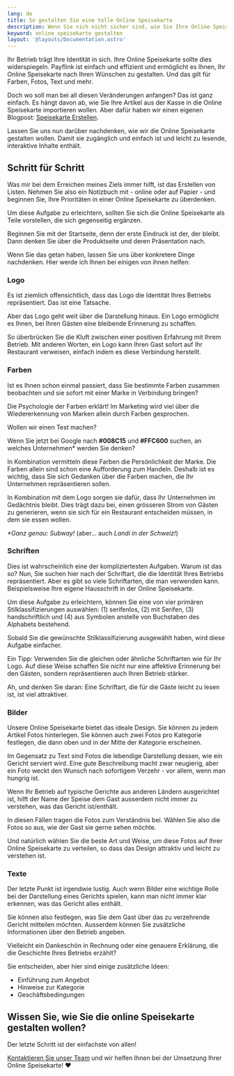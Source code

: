 ```yaml
---
lang: de
title: So gestalten Sie eine tolle Online Speisekarte
description: Wenn Sie sich nicht sicher sind, wie Sie Ihre Online Speisekarte am besten gestalten können, ist dieser Highlight genau das Richtige für Sie!
keyword: online speisekarte gestalten
layout: '@layouts/Documentation.astro'
---
```


Ihr Betrieb trägt Ihre Identität in sich. Ihre Online Speisekarte sollte dies widerspiegeln. Payflink ist einfach und effizient und ermöglicht es Ihnen, Ihr Online Speisekarte nach Ihren Wünschen zu gestalten. Und das gilt für Farben, Fotos, Text und mehr.

Doch wo soll man bei all diesen Veränderungen anfangen? Das ist ganz einfach. Es hängt davon ab, wie Sie Ihre Artikel aus der Kasse in die Online Speisekarte importieren wollen. Aber dafür haben wir einen eigenen Blogpost: [Speisekarte Erstellen](/de/dokumentation/speisekarten-angebot-bearbeiten/).

Lassen Sie uns nun darüber nachdenken, wie wir die Online Speisekarte gestalten wollen. Damit sie zugänglich und einfach ist und leicht zu lesende, interaktive Inhalte enthält.

## Schritt für Schritt

Was mir bei dem Erreichen meines Ziels immer hilft, ist das Erstellen von Listen. Nehmen Sie also ein Notizbuch mit - online oder auf Papier - und beginnen Sie, Ihre Prioritäten in einer Online Speisekarte zu überdenken.

Um diese Aufgabe zu erleichtern, sollten Sie sich die Online Speisekarte als Teile vorstellen, die sich gegenseitig ergänzen.

Beginnen Sie mit der Startseite, denn der erste Eindruck ist der, der bleibt. Dann denken Sie über die Produktseite und deren Präsentation nach.

Wenn Sie das getan haben, lassen Sie uns über konkretere Dinge nachdenken. Hier werde ich Ihnen bei einigen von ihnen helfen:

### Logo

Es ist ziemlich offensichtlich, dass das Logo die Identität Ihres Betriebs repräsentiert. Das ist eine Tatsache.

Aber das Logo geht weit über die Darstellung hinaus. Ein Logo ermöglicht es Ihnen, bei Ihren Gästen eine bleibende Erinnerung zu schaffen.

So überbrücken Sie die Kluft zwischen einer positiven Erfahrung mit Ihrem Betrieb. Mit anderen Worten, ein Logo kann Ihren Gast sofort auf Ihr Restaurant verweisen, einfach indem es diese Verbindung herstellt.

### Farben

Ist es Ihnen schon einmal passiert, dass Sie bestimmte Farben zusammen beobachten und sie sofort mit einer Marke in Verbindung bringen?

Die Psychologie der Farben erklärt! Im Marketing wird viel über die Wiedererkennung von Marken allein durch Farben gesprochen.

Wollen wir einen Test machen?

Wenn Sie jetzt bei Google nach <b>#008C15</b> und <b>#FFC600</b> suchen, an welches Unternehmen\* werden Sie denken?

In Kombination vermitteln diese Farben die Persönlichkeit der Marke. Die Farben allein sind schon eine Aufforderung zum Handeln. Deshalb ist es wichtig, dass Sie sich Gedanken über die Farben machen, die Ihr Unternehmen repräsentieren sollen.

In Kombination mit dem Logo sorgen sie dafür, dass Ihr Unternehmen im Gedächtnis bleibt. Dies trägt dazu bei, einen grösseren Strom von Gästen zu generieren, wenn sie sich für ein Restaurant entscheiden müssen, in dem sie essen wollen.

_\*Ganz genau: Subway!_ (aber... auch _Landi in der Schweiz!_)

### Schriften

Dies ist wahrscheinlich eine der kompliziertesten Aufgaben. Warum ist das so? Nun, Sie suchen hier nach der Schriftart, die die Identität Ihres Betriebs repräsentiert. Aber es gibt so viele Schriftarten, die man verwenden kann. Beispielsweise Ihre eigene Hausschrift in der Online Speisekarte.

Um diese Aufgabe zu erleichtern, können Sie eine von vier primären Stilklassifizierungen auswählen: (1) serifenlos, (2) mit Serifen, (3) handschriftlich und (4) aus Symbolen anstelle von Buchstaben des Alphabets bestehend.

Sobald Sie die gewünschte Stilklassifizierung ausgewählt haben, wird diese Aufgabe einfacher.

Ein Tipp: Verwenden Sie die gleichen oder ähnliche Schriftarten wie für Ihr Logo. Auf diese Weise schaffen Sie nicht nur eine affektive Erinnerung bei den Gästen, sondern repräsentieren auch Ihren Betrieb stärker.

Ah, und denken Sie daran: Eine Schriftart, die für die Gäste leicht zu lesen ist, ist viel attraktiver.

### Bilder

Unsere Online Speisekarte bietet das ideale Design. Sie können zu jedem Artikel Fotos hinterlegen. Sie können auch zwei Fotos pro Kategorie festlegen, die dann oben und in der Mitte der Kategorie erscheinen.

Im Gegensatz zu Text sind Fotos die lebendige Darstellung dessen, wie ein Gericht serviert wird. Eine gute Beschreibung macht zwar neugierig, aber ein Foto weckt den Wunsch nach sofortigem Verzehr - vor allem, wenn man hungrig ist.

Wenn Ihr Betrieb auf typische Gerichte aus anderen Ländern ausgerichtet ist, hilft der Name der Speise dem Gast ausserdem nicht immer zu verstehen, was das Gericht ist/enthält.

In diesen Fällen tragen die Fotos zum Verständnis bei. Wählen Sie also die Fotos so aus, wie der Gast sie gerne sehen möchte.

Und natürlich wählen Sie die beste Art und Weise, um diese Fotos auf Ihrer Online Speisekarte zu verteilen, so dass das Design attraktiv und leicht zu verstehen ist.

### Texte

Der letzte Punkt ist irgendwie lustig. Auch wenn Bilder eine wichtige Rolle bei der Darstellung eines Gerichts spielen, kann man nicht immer klar erkennen, was das Gericht alles enthält.

Sie können also festlegen, was Sie dem Gast über das zu verzehrende Gericht mitteilen möchten. Ausserdem können Sie zusätzliche Informationen über den Betrieb angeben.

Vielleicht ein Dankeschön in Rechnung oder eine genauere Erklärung, die die Geschichte Ihres Betriebs erzählt?

Sie entscheiden, aber hier sind einige zusätzliche Ideen:

- Einführung zum Angebot
- Hinweise zur Kategorie
- Geschäftsbedingungen

## Wissen Sie, wie Sie die online Speisekarte gestalten wollen?

Der letzte Schritt ist der einfachste von allen!

[Kontaktieren Sie unser Team](/de/kontakt/) und wir helfen Ihnen bei der Umsetzung Ihrer Online Speisekarte! ❤
